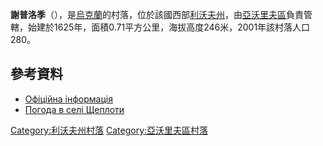 {{coord|50|4|26|N|23|20|38|E|scale:100000|display=title}}

'''謝普洛季'''（{{lang-uk|Щеплоти}}），是[[烏克蘭|烏克蘭]]的村落，位於該國西部[[利沃夫州|利沃夫州]]，由[[亞沃里夫區|亞沃里夫區]]負責管轄，始建於1625年，面積0.71平方公里，海拔高度246米，2001年該村落人口280。

==參考資料==
* [http://w1.c1.rada.gov.ua/pls/z7502/A005?rdat1=21.06.2012&rf7571=21567 Офіційна інформація]{{dead link|date=2018年4月 |bot=InternetArchiveBot |fix-attempted=yes }}
* [http://weather.in.ua/ua/l'vovskaja/29242 Погода в селі Щеплоти]{{Wayback|url=http://weather.in.ua/ua/l'vovskaja/29242 |date=20111221150151 }}

{{DEFAULTSORT:Щеплоти}}
[[Category:利沃夫州村落|Category:利沃夫州村落]]
[[Category:亞沃里夫區村落|Category:亞沃里夫區村落]]


{{Lviv-geo-stub}}